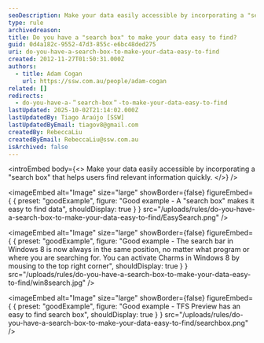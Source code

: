 ```yaml
---
seoDescription: Make your data easily accessible by incorporating a "search box" that helps users find relevant information quickly.
type: rule
archivedreason:
title: Do you have a "search box" to make your data easy to find?
guid: 0d4a182c-9552-47d3-855c-e6bc48ded275
uri: do-you-have-a-search-box-to-make-your-data-easy-to-find
created: 2012-11-27T01:50:31.000Z
authors:
  - title: Adam Cogan
    url: https://ssw.com.au/people/adam-cogan
related: []
redirects:
  - do-you-have-a-＂search-box＂-to-make-your-data-easy-to-find
lastUpdated: 2025-10-02T21:14:02.000Z
lastUpdatedBy: Tiago Araújo [SSW]
lastUpdatedByEmail: tiagov8@gmail.com
createdBy: RebeccaLiu
createdByEmail: RebeccaLiu@ssw.com.au
isArchived: false
---
```


<introEmbed
  body={<>
Make your data easily accessible by incorporating a "search box" that helps users find relevant information quickly.
  </>}
/>

<imageEmbed
  alt="Image"
  size="large"
  showBorder={false}
  figureEmbed={ {
    preset: "goodExample",
    figure: "Good example - A \"search box\" makes it easy to find data",
    shouldDisplay: true
  } }
  src="/uploads/rules/do-you-have-a-search-box-to-make-your-data-easy-to-find/EasySearch.png"
/>


<imageEmbed
  alt="Image"
  size="large"
  showBorder={false}
  figureEmbed={ {
    preset: "goodExample",
    figure: "Good example - The search bar in Windows 8 is now always in the same position, no matter what program or where you are searching for. You can activate Charms in Windows 8 by mousing to the top right corner",
    shouldDisplay: true
  } }
  src="/uploads/rules/do-you-have-a-search-box-to-make-your-data-easy-to-find/win8search.jpg"
/>


<imageEmbed
  alt="Image"
  size="large"
  showBorder={false}
  figureEmbed={ {
    preset: "goodExample",
    figure: "Good example - TFS Preview has an easy to find search box",
    shouldDisplay: true
  } }
  src="/uploads/rules/do-you-have-a-search-box-to-make-your-data-easy-to-find/searchbox.png"
/>
